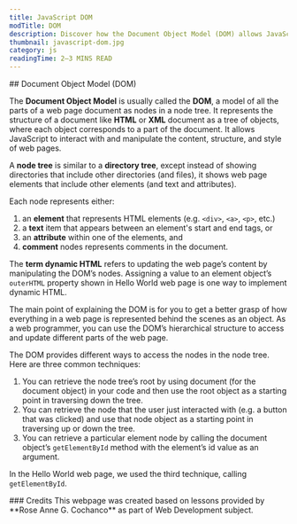 ```yaml
---
title: JavaScript DOM
modTitle: DOM
description: Discover how the Document Object Model (DOM) allows JavaScript to interact with web pages by representing elements as nodes. Learn how to manipulate content and structure using DOM methods like getElementById.
thumbnail: javascript-dom.jpg
category: js
readingTime: 2–3 MINS READ
---
```


<section>
## Document Object Model (DOM)

The **Document Object Model** is usually called the **DOM**, a model of all the parts of a web page document as nodes in a node tree. It represents the structure of a document like **HTML** or **XML** document as a tree of objects, where each object corresponds to a part of the document. It allows JavaScript to interact with and manipulate the content, structure, and style of web pages.

A **node tree** is similar to a **directory tree**, except instead of showing directories that include other directories (and files), it shows web page elements that include other elements (and text and attributes).

Each node represents either:
1. an **element** that represents HTML elements (e.g. `<div>`, `<a>`, `<p>`, etc.)
2. a **text** item that appears between an element's start and end tags, or
3. an **attribute** within one of the elements, and
4. **comment** nodes represents comments in the document.



The **term dynamic HTML** refers to updating the web page’s content by manipulating the DOM’s nodes. Assigning a value to an element object’s `outerHTML` property shown in <MDXLink href="https://ca-resources.vercel.app/guides/javascript-functions#source-code-for-hello-world-web-page">Hello World web page</MDXLink> is one way to implement dynamic HTML.

The main point of explaining the DOM is for you to get a better grasp of how everything in a web page is represented behind the scenes as an object. As a web programmer, you can use the DOM’s hierarchical structure to access and update different parts of the web page.



The DOM provides different ways to access the nodes in the node tree. Here are three common techniques:

1. You can retrieve the node tree’s root by using document (for the document object) in your code and then use the root object as a starting point in traversing down the tree.
2. You can retrieve the node that the user just interacted with (e.g. a button that was clicked) and use that node object as a starting point in traversing up or down the tree.
3. You can retrieve a particular element node by calling the document object’s `getElementById` method with the element’s id value as an argument.

In the Hello World web page, we used the third technique, calling `getElementById`.

</section>
<section>
### Credits
This webpage was created based on lessons provided by **Rose Anne G. Cochanco** as part of Web Development subject.
</section>
